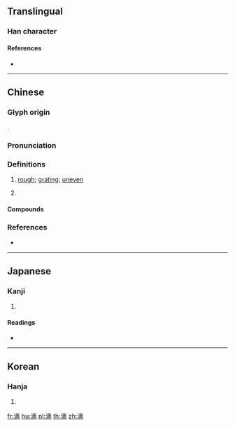 {{character info/new}}
{{also|澀}}
==Translingual==

===Han character===
{{Han char|rn=85|rad=水|as=13|sn=16|four=34161|canj=EGOW}}

====References====
* {{Han ref|kx=0654.270|dkj=18448|dj=1065.050|hdz=31754.020|uh=6FC7|ud=28615|bh=E9EC|bd=59884}}

----

==Chinese==
{{zh-forms|s=涩}}

===Glyph origin===
{{Han etym}}
{{Han compound|水|嗇|c1=s|c2=p|t1=water|ls=psc}}.

===Pronunciation===
{{zh-pron
|m=sè
|c=sik1,saap3,sap1,gip3
|mc=y
|oc=y
|cat=a
}}

===Definitions===
{{zh-hanzi}}

# {{lb|zh|of surfaces}} [[rough]]; [[grating]]; [[uneven]]
# {{zh-alt-form|澀|[[astringent]]}}

====Compounds====
{{zh-der|濇脈}}

===References===
* {{R:yue:Hanzi}}

----

==Japanese==

===Kanji===
{{ja-kanji|grade=|rs=水13}}

# {{defn|lang=ja|sort=水13}}

====Readings====
* {{ja-readings|on=[[しょく]] (shoku), [[しき]] (shiki), [[しゅう]] (shū)|kun=[[とどこおる]] (todokooru)}}

----

==Korean==

===Hanja===
{{ko-hanja|hangeul=색|eumhun=|rv=saek|mr=saek|y=sayk}}

# {{defn|lang=ko|sort=水13}}

[[fr:濇]]
[[hu:濇]]
[[pl:濇]]
[[th:濇]]
[[zh:濇]]
